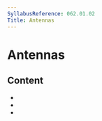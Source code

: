 ```yaml
---
SyllabusReference: 062.01.02
Title: Antennas
---
```


# Antennas

## Content

- <Link href="062.01.02.01" />
- <Link href="062.01.02.02" />
- <Link href="062.01.02.03" />
